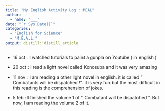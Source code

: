 ```yaml
---
title: "My English Activity Log : MEAL"
author:
  - name: "___" 
date: "`r Sys.Date()`"
categories:
  - "English for Science"
  - "M.E.A.L."
output: distill::distill_article
---
```


* 16 oct : I watched tutorials to paint a gunpla on Youtube ( in english )

* 20 oct : I read a light novel called Konosuba and it was very amazing

* 11 nov : I am reading a other light novel in english. it is called " Combatants will be dispatched !". it is very fun but the most difficult in this reading is the comprehension of jokes.

* 5 feb : I finished the volume 1 of " Combatant will be dispatched ". But now, I am reading the volume 2 of it.  
